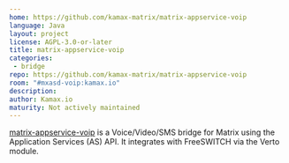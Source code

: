 ```yaml
---
home: https://github.com/kamax-matrix/matrix-appservice-voip
language: Java
layout: project
license: AGPL-3.0-or-later
title: matrix-appservice-voip
categories: 
 - bridge
repo: https://github.com/kamax-matrix/matrix-appservice-voip
room: "#mxasd-voip:kamax.io"
description: 
author: Kamax.io
maturity: Not actively maintained
---
```



[matrix-appservice-voip](https://github.com/kamax-matrix/matrix-appservice-voip)
is a Voice/Video/SMS bridge for Matrix using the Application Services (AS) API.
It integrates with FreeSWITCH via the Verto module.
